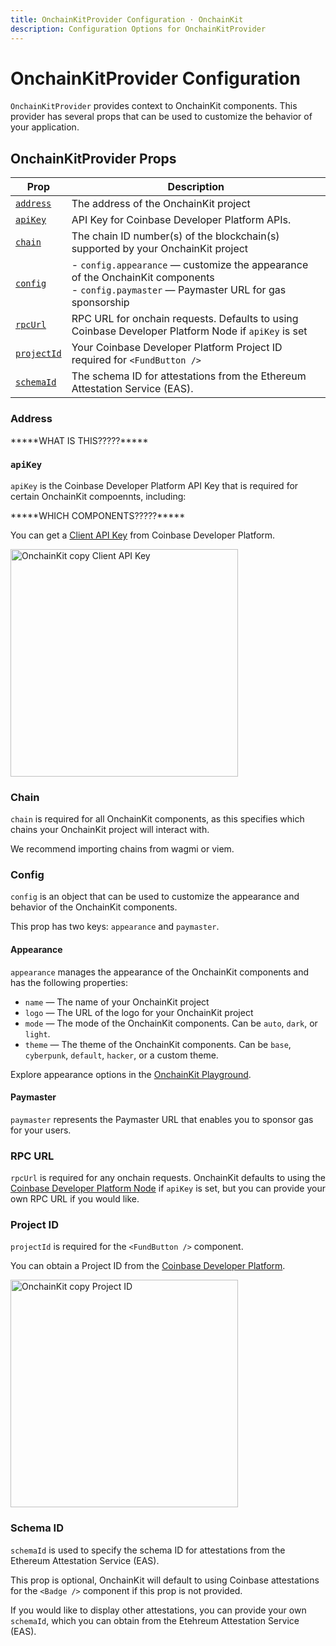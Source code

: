 ```yaml
---
title: OnchainKitProvider Configuration · OnchainKit
description: Configuration Options for OnchainKitProvider
---
```


# OnchainKitProvider Configuration

`OnchainKitProvider` provides context to OnchainKit components. This provider has
several props that can be used to customize the behavior of your application.

## OnchainKitProvider Props

| Prop                       | Description                                                                                                                                  |
| -------------------------- | -------------------------------------------------------------------------------------------------------------------------------------------- |
| [`address`](#address)      | The address of the OnchainKit project                                                                                                        |
| [`apiKey`](#apikey)        | API Key for Coinbase Developer Platform APIs.                                                                                                |
| [`chain`](#chain)          | The chain ID number(s) of the blockchain(s) supported by your OnchainKit project                                                             |
| [`config`](#config)        | - `config.appearance` — customize the appearance of the OnchainKit components<br /> - `config.paymaster` — Paymaster URL for gas sponsorship |
| [`rpcUrl`](#rpc-url)       | RPC URL for onchain requests. Defaults to using Coinbase Developer Platform Node if `apiKey` is set                                          |
| [`projectId`](#project-id) | Your Coinbase Developer Platform Project ID required for `<FundButton />`                                                                    |
| [`schemaId`](#schema-id)   | The schema ID for attestations from the Ethereum Attestation Service (EAS).                                                                  |

### Address

\*\*\*\*\*WHAT IS THIS?????\*\*\*\*\*

### `apiKey`

`apiKey` is the Coinbase Developer Platform API Key that is required for certain
OnchainKit compoennts, including:

\*\*\*\*\*WHICH COMPONENTS?????\*\*\*\*\*

You can get a [Client API Key](https://portal.cdp.coinbase.com/projects/project-id/api-keys/client-key) from Coinbase Developer Platform.

<img
  alt="OnchainKit copy Client API Key"
  src="https://onchainkit.xyz/assets/copy-api-key-guide.png"
  height="364"
/>

### Chain

`chain` is required for all OnchainKit components, as this specifies which chains
your OnchainKit project will interact with.

We recommend importing chains from wagmi or viem.

### Config

`config` is an object that can be used to customize the appearance and behavior
of the OnchainKit components.

This prop has two keys: `appearance` and `paymaster`.

#### Appearance

`appearance` manages the appearance of the OnchainKit components and has the following properties:

- `name` — The name of your OnchainKit project
- `logo` — The URL of the logo for your OnchainKit project
- `mode` — The mode of the OnchainKit components. Can be `auto`, `dark`, or `light`.
- `theme` — The theme of the OnchainKit components. Can be `base`, `cyberpunk`, `default`, `hacker`, or a custom theme.

Explore appearance options in the [OnchainKit Playground](https://onchainkit.xyz/playground).

#### Paymaster

`paymaster` represents the Paymaster URL that enables you to sponsor gas for your users.

### RPC URL

`rpcUrl` is required for any onchain requests. OnchainKit defaults to using
the [Coinbase Developer Platform Node](https://portal.cdp.coinbase.com/products/node) if `apiKey` is set, but you can provide your
own RPC URL if you would like.

### Project ID

`projectId` is required for the `<FundButton />` component.

You can obtain a Project ID from the [Coinbase Developer Platform](https://portal.cdp.coinbase.com/projects).

<img
  alt="OnchainKit copy Project ID"
  src="https://onchainkit.xyz/assets/copy-project-id.png"
  height="364"
/>

### Schema ID

`schemaId` is used to specify the schema ID for attestations from the Ethereum
Attestation Service (EAS).

This prop is optional, OnchainKit will default to using Coinbase attestations
for the `<Badge />` component if this prop is not provided.

If you would like to display other attestations, you can provide your own
`schemaId`, which you can obtain from the Etehreum Attestation Service (EAS).
